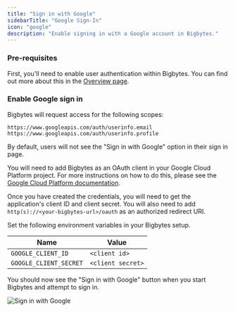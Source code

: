 ```yaml
---
title: "Sign in with Google"
sidebarTitle: "Google Sign-In"
icon: "google"
description: "Enable signing in with a Google account in Bigbytes."
---
```


### Pre-requisites

First, you'll need to enable user authentication within Bigbytes. You can find out more about
this in the [Overview page](/production/authentication/overview).

### Enable Google sign in

<Note>

Bigbytes will request access for the following scopes:

```
https://www.googleapis.com/auth/userinfo.email
https://www.googleapis.com/auth/userinfo.profile
```

</Note>

By default, users will not see the "Sign in with Google" option in their sign in page.

<Steps>

<Step title="Add Oauth application">

You will need to add Bigbytes as an OAuth client in your Google Cloud Platform project.
For more instructions on how to do this, please see the [Google Cloud Platform documentation](https://developers.google.com/identity/protocols/oauth2/openid-connect#appsetup).

</Step>

<Step title="Retrieve credentials">

Once you have created the credentials, you will need to get the application's client ID and client secret.
You will also need to add `http(s)://<your-bigbytes-url>/oauth` as an authorized redirect URI.

</Step>

<Step title="Set environment variables">

Set the following environment variables in your Bigbytes setup.

| Name | Value |
| --- | --- |
| `GOOGLE_CLIENT_ID` | `<client id>` |
| `GOOGLE_CLIENT_SECRET` | `<client secret>` |

</Step>

</Steps>

You should now see the "Sign in with Google" button when you start Bigbytes and attempt to sign in.

<Frame>
    <img
        alt="Sign in with Google"
        src="https://github.com/digitranslab/assets/blob/main/production/authentication/sign-in-with-google.png?raw=true"
    />
</Frame>
